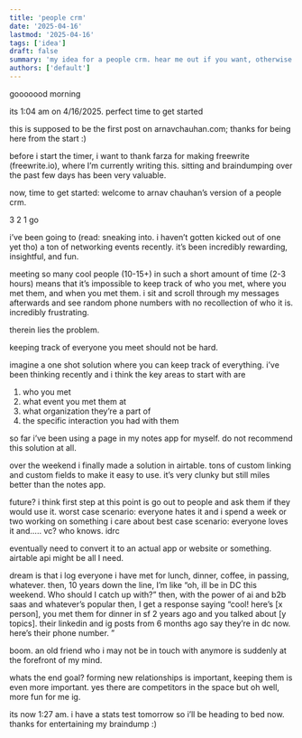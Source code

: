 ```yaml
---
title: 'people crm'
date: '2025-04-16'
lastmod: '2025-04-16'
tags: ['idea']
draft: false
summary: 'my idea for a people crm. hear me out if you want, otherwise don't'
authors: ['default']
---
```


gooooood morning

its 1:04 am on 4/16/2025. perfect time to get started

this is supposed to be the first post on arnavchauhan.com; thanks for being here from the start :)

before i start the timer, i want to thank farza for making freewrite (freewrite.io), where I’m currently writing this. sitting and braindumping over the past few days has been very valuable.

now, time to get started: welcome to arnav chauhan’s version of a people crm.

3
2
1
go

i’ve been going to (read: sneaking into. i haven’t gotten kicked out of one yet tho) a ton of networking events recently. it’s been incredibly rewarding, insightful, and fun.

meeting so many cool people (10-15+) in such a short amount of time (2-3 hours) means that it’s impossible to keep track of who you met, where you met them, and when you met them. i sit and scroll through my messages afterwards and see random phone numbers with no recollection of who it is. incredibly frustrating.

therein lies the problem.

keeping track of everyone you meet should not be hard.

imagine a one shot solution where you can keep track of everything. i’ve been thinking recently and i think the key areas to start with are

1. who you met
2. what event you met them at
3. what organization they’re a part of
4. the specific interaction you had with them

so far i’ve been using a page in my notes app for myself. do not recommend this solution at all.

over the weekend i finally made a solution in airtable. tons of custom linking and custom fields to make it easy to use. it’s very clunky but still miles better than the notes app.

future?
i think first step at this point is go out to people and ask them if they would use it. worst case scenario: everyone hates it and i spend a week or two working on something i care about
best case scenario: everyone loves it and….. vc? who knows. idrc

eventually need to convert it to an actual app or website or something. airtable api  might be all I need.

dream is that i log everyone i have met for lunch, dinner, coffee, in passing, whatever. then, 10 years down the line, I’m like “oh, ill be in DC this weekend. Who should I catch up with?”
then, with the power of ai and b2b saas and whatever’s popular then, I get a response saying “cool! here’s [x person], you met them for dinner in sf 2 years ago and you talked about [y topics]. their linkedin and ig posts from 6 months ago say they’re in dc now. here’s their phone number. ”

boom. an old friend who i may not be in touch with anymore is suddenly at the forefront of my mind.

whats the end goal? forming new relationships is important, keeping them is even more important. yes there are competitors in the space but oh well, more fun for me ig.

its now 1:27 am. i have a stats test tomorrow so i’ll be heading to bed now. thanks for entertaining my braindump :)
